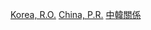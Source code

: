 {{catmore|中华人民共和国与大韩民国关系}}

[[Category:中华人民共和国与亚洲国家关系|Korea, R.O.]]
[[Category:韓國雙邊關係|China, P.R.]]
[[Category:中韓關係|]]
